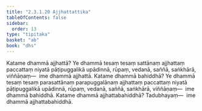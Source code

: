 ```yaml
---
title: "2.3.1.20 Ajjhattattika"
tableOfContents: false
sidebar:
  order: 13
type: "tipitaka"
basket: "ab"
book: "dhs"
---
```



<DynamicBreadcrumb />

<Division number="1050" book="dhs">

<Paragraph number="1715" book="dhs">
Katame dhammā ajjhattā? Ye dhammā tesaṃ tesaṃ sattānaṃ ajjhattaṃ paccattaṃ niyatā pāṭipuggalikā upādinnā, rūpaṃ, vedanā, saññā, saṅkhārā, viññāṇaṃ—  ime dhammā ajjhattā.
</Paragraph>

</Division>
<Division number="1051" book="dhs">

<Paragraph number="1716" book="dhs">
Katame dhammā bahiddhā? Ye dhammā tesaṃ tesaṃ parasattānaṃ parapuggalānaṃ ajjhattaṃ paccattaṃ niyatā pāṭipuggalikā upādinnā, rūpaṃ, vedanā, saññā, saṅkhārā, viññāṇaṃ—  ime dhammā bahiddhā.
</Paragraph>

</Division>
<Division number="1052" book="dhs">

<Paragraph number="1717" book="dhs">
Katame dhammā ajjhattabahiddhā? Tadubhayaṃ—  ime dhammā ajjhattabahiddhā.
</Paragraph>
</Division>